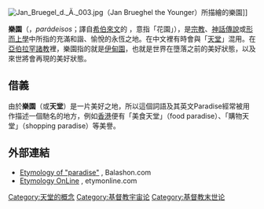 [[File:Jan_Bruegel_d._Ä._003.jpg|thumb]]（Jan Brueghel the Younger）所描繪的樂園]]

'''樂園'''（{{lang-el|παράδεισος}}，''parádeisos''；譯自[[希伯來文|希伯來文]]的 ''{{lang|he-Latn|gan}}''，意指「花園」），是[[宗教|宗教]]、[[神話傳說|神話傳說]]或[[形而上學|形而上學]]中所指的充滿和諧、愉悅的永恆之地。在中文裡有時會與「[[天堂|天堂]]」混用。在[[亞伯拉罕諸教|亞伯拉罕諸教]]裡，樂園指的就是[[伊甸園|伊甸園]]，也就是世界在墮落之前的美好狀態，以及來世將會再現的美好狀態。

== 借義 ==
由於'''樂園'''（或'''天堂'''）是一片美好之地，所以這個詞語及其英文Paradise經常被用作描述一個馳名的地方，例如[[香港|香港]]便有「美食天堂」（food paradise）、「購物天堂」（shopping paradise）等美譽。

== 外部連結 ==
{{wikiquote|Paradise}}{{wikiversity|Paradise}}{{wikibooks|God and Religious Toleration/Paradise Meditation}}
* [http://www.balashon.com/2007/12/pardes-and-paradise.html Etymology of "paradise"] {{Wayback|url=http://www.balashon.com/2007/12/pardes-and-paradise.html |date=20110131202521 }}, Balashon.com
* [http://www.etymonline.com/index.php?search=paradise&searchmode=none Etymology OnLine] {{Wayback|url=http://www.etymonline.com/index.php?search=paradise&searchmode=none |date=20110918212926 }}, etymonline.com

[[Category:天堂的概念|Category:天堂的概念]]
[[Category:基督教宇宙论|Category:基督教宇宙论]]
[[Category:基督教末世论|Category:基督教末世论]]